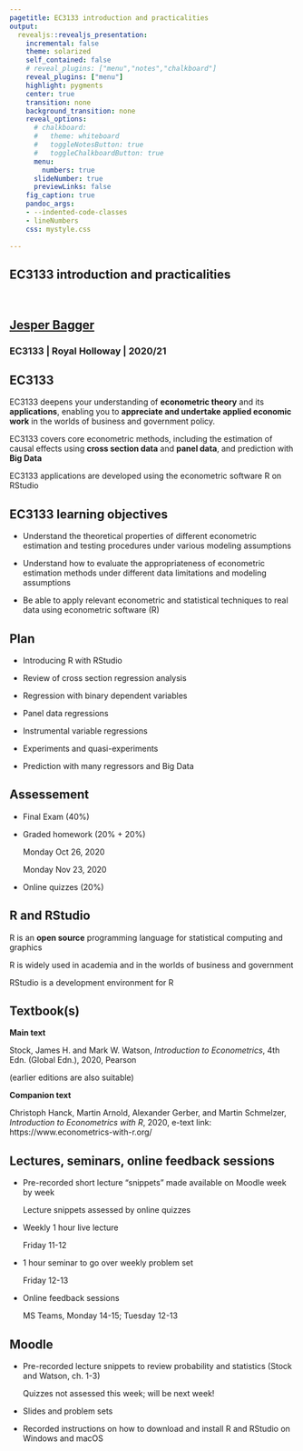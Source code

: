 ```yaml
---
pagetitle: EC3133 introduction and practicalities
output: 
  revealjs::revealjs_presentation:
    incremental: false
    theme: solarized
    self_contained: false
    # reveal_plugins: ["menu","notes","chalkboard"]
    reveal_plugins: ["menu"]
    highlight: pygments
    center: true
    transition: none
    background_transition: none 
    reveal_options:
      # chalkboard:
      #   theme: whiteboard
      #   toggleNotesButton: true
      #   toggleChalkboardButton: true
      menu:
        numbers: true
      slideNumber: true
      previewLinks: false
    fig_caption: true
    pandoc_args:
    - --indented-code-classes
    - lineNumbers
    css: mystyle.css
    
--- 
```


<section>

<h1>EC3133 introduction and practicalities</h1>

<br>

<h2>[Jesper Bagger](mailto:jesper.bagger@rhul.ac.uk)</h2>

<h3>EC3133 | Royal Holloway | 2020/21</h3>

</section>

## EC3133 

EC3133 deepens your understanding of **econometric theory** and its **applications**, enabling you to **appreciate and undertake applied economic work** in the worlds of business and government policy. 

EC3133 covers core econometric methods, including the estimation of causal effects using **cross section data** and **panel data**, and prediction with **Big Data**

EC3133 applications are developed using the econometric software R on RStudio 

## EC3133 learning objectives

- Understand the theoretical properties of different econometric estimation and testing procedures under various modeling assumptions

- Understand how to evaluate the appropriateness of econometric estimation methods under different data limitations and modeling assumptions

- Be able to apply relevant econometric and statistical techniques to real data using econometric software (R)

## Plan

- Introducing R with RStudio

- Review of cross section regression analysis

- Regression with binary dependent variables

- Panel data regressions

- Instrumental variable regressions

- Experiments and quasi-experiments

- Prediction with many regressors and Big Data

## Assessement

- Final Exam (40%)

- Graded homework (20% + 20%)

  Monday Oct 26, 2020
  
  Monday Nov 23, 2020

- Online quizzes (20%)


## R and RStudio

R is an **open source** programming language for statistical computing and graphics

R is widely used in academia and in the worlds of business and government

RStudio is a development environment for R


## Textbook(s)

**Main text**

Stock, James H. and Mark W. Watson, *Introduction to Econometrics*, 4th Edn. (Global Edn.), 2020, Pearson 

(earlier editions are also suitable)

**Companion text**

Christoph Hanck, Martin Arnold, Alexander Gerber, and Martin Schmelzer, *Introduction to Econometrics with R*, 2020, e-text link: https://www.econometrics-with-r.org/


## Lectures, seminars, online feedback sessions

- Pre-recorded short lecture "snippets" made available on Moodle week by week

  Lecture snippets assessed by online quizzes 

- Weekly 1 hour live lecture 

  Friday 11-12

- 1 hour seminar to go over weekly problem set

  Friday 12-13

- Online feedback sessions 

  MS Teams, Monday 14-15; Tuesday 12-13
  
## Moodle

- Pre-recorded lecture snippets to review probability and statistics (Stock and Watson, ch. 1-3)
  
  Quizzes not assessed this week; will be next week!
    
- Slides and problem sets 
    
- Recorded instructions on how to download and install R and RStudio on Windows and macOS

